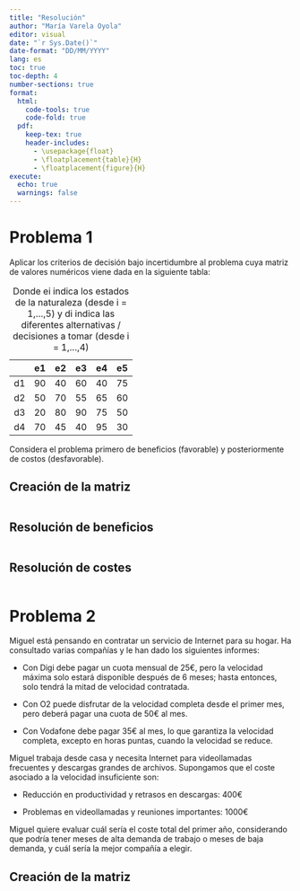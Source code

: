 ```yaml
---
title: "Resolución"
author: "María Varela Oyola"
editor: visual
date: "`r Sys.Date()`"
date-format: "DD/MM/YYYY"
lang: es
toc: true
toc-depth: 4
number-sections: true
format:
  html:
    code-tools: true
    code-fold: true
  pdf: 
    keep-tex: true
    header-includes:
      - \usepackage{float}
      - \floatplacement{table}{H}
      - \floatplacement{figure}{H}
execute: 
  echo: true
  warnings: false
---
```


\pagebreak

# Problema 1

Aplicar los criterios de decisión bajo incertidumbre al problema cuya matriz de valores numéricos viene dada en la siguiente tabla:

|     | e1  | e2  | e3  | e4  | e5  |
|-----|-----|-----|-----|-----|-----|
| d1  | 90  | 40  | 60  | 40  | 75  |
| d2  | 50  | 70  | 55  | 65  | 60  |
| d3  | 20  | 80  | 90  | 75  | 50  |
| d4  | 70  | 45  | 40  | 95  | 30  |

: Donde ei indica los estados de la naturaleza (desde i = 1,...,5) y di indica las diferentes alternativas / decisiones a tomar (desde i = 1,...,4)

Considera el problema primero de beneficios (favorable) y posteriormente de costos (desfavorable).

## Creación de la matriz

```r

```

## Resolución de beneficios

```r

```

## Resolución de costes

```r

```

\pagebreak

# Problema 2

Miguel está pensando en contratar un servicio de Internet para su hogar. Ha consultado varias compañías y le han dado los siguientes informes:

-   Con Digi debe pagar un cuota mensual de 25€, pero la velocidad máxima solo estará disponible después de 6 meses; hasta entonces, solo tendrá la mitad de velocidad contratada.

-   Con O2 puede disfrutar de la velocidad completa desde el primer mes, pero deberá pagar una cuota de 50€ al mes.

-   Con Vodafone debe pagar 35€ al mes, lo que garantiza la velocidad completa, excepto en horas puntas, cuando la velocidad se reduce.

Miguel trabaja desde casa y necesita Internet para videollamadas frecuentes y descargas grandes de archivos. Supongamos que el coste asociado a la velocidad insuficiente son:

-   Reducción en productividad y retrasos en descargas: 400€

-   Problemas en videollamadas y reuniones importantes: 1000€

Miguel quiere evaluar cuál sería el coste total del primer año, considerando que podría tener meses de alta demanda de trabajo o meses de baja demanda, y cuál sería la mejor compañía a elegir.

## Creación de la matriz

```r

```
